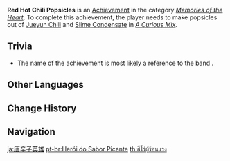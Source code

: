 {{Achievement Infobox
|title        = 
|id           = 84107
|order id     = 6111
|category     = Memories of the Heart
|description  = Make a popsicle using the wrong recipe and provoke [[Chongyun]]'s Pure-Yang spirit.
|requirements = Make popsicles out of [[Jueyun Chili]] and [[Slime Condensate]] in ''[[Popsicles and Their Curious Uses#A Curious Mix|A Curious Mix]].''
|primogems    = 5
|tracking     = 
|hidden       = 1
|quest        = Signs of Evil
|topic        = 
}}
'''Red Hot Chili Popsicles''' is an [[Achievement]] in the category ''[[Memories of the Heart]]''. To complete this achievement, the player needs to make popsicles out of [[Jueyun Chili]] and [[Slime Condensate]] in ''[[Popsicles and Their Curious Uses#A Curious Mix|A Curious Mix]].''

==Trivia==
* The name of the achievement is most likely a reference to the band {{w|Red Hot Chili Peppers}}.
<!--
==Video Guides==
{{EVT
|video1   = 
|caption1 = 
}}
-->
==Other Languages==
{{Other Languages
|en      = Red Hot Chili Popsicles
|zhs     = 辣椒英雄
|zhs_rm  = Làjiāo Yīngxióng
|zht     = 辣椒英雄
|zht_rm  = Làjiāo Yīngxióng
|zh_tl   = Chili Hero
|ja      = 唐辛子英雄
|ja_rm   = Tougarashi Eiyuu
|ja_tl   = Chili Pepper Hero
|ko      = 고추 영웅
|ko_rm   = Gochu Yeong-ung
|ko_tl   = Chili Pepper Hero
|es      = Héroe del picante
|es_tl   = Spicy Hero
|fr      = Un héros qui a du piquant
|fr_tl   = A Hero With Spice
|ru      = Жгучий герой
|ru_tl   = Burning Hero
|th      = ฮีโร่ผู้ร้อนแรง
|th_rm   = 
|th_tl   = 
|vi      = Anh Hùng Ớt
|vi_tl   = Chili Hero
|de      = Scharfes Peperoni-Stileis
|de_tl   = Hot Red Pepper Popsicle
|id      = Es Krim... Pedas?
|id_tl   = Chili... Ice Cream?
|pt      = Herói do Sabor Picante
|pt_tl   = 
|tr      = Bol Baharatlı Dondurma Lütfen!
|tr_tl   = 
|it      = Ghiaccioli al peperoncino infuocato
|it_tl   = 
}}

==Change History==
{{Change History|1.4}}
<!--
==References==
{{Reflist}}
-->
==Navigation==
{{Achievement Navbox|Memories of the Heart}}

[[ja:唐辛子英雄]]
[[pt-br:Herói do Sabor Picante]]
[[th:ฮีโร่ผู้ร้อนแรง]]